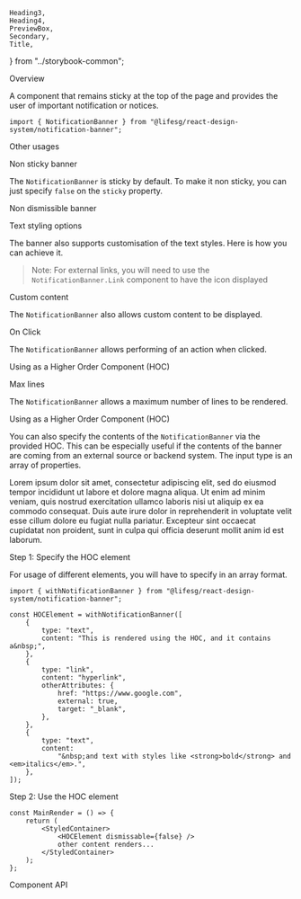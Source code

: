     Heading3,
    Heading4,
    PreviewBox,
    Secondary,
    Title,
} from "../storybook-common";

<Meta of={NotificationBannerStories} />

<Title>NotificationBanner</Title>

<Secondary>Overview</Secondary>

A component that remains sticky at the top of the page and provides the user of important notification or notices.

```tsx
import { NotificationBanner } from "@lifesg/react-design-system/notification-banner";
```

<Canvas of={NotificationBannerStories.Default} />

<Secondary>Other usages</Secondary>

<Heading3>Non sticky banner</Heading3>

The `NotificationBanner` is sticky by default. To make it non sticky, you can just specify `false` on the `sticky`
property.

<Canvas of={NotificationBannerStories.NonSticky} />

<Heading3>Non dismissible banner</Heading3>

<Canvas of={NotificationBannerStories.NonDismissible} />

<Heading3>Text styling options</Heading3>

The banner also supports customisation of the text styles. Here is how you can achieve it.

> Note: For external links, you will need to use the `NotificationBanner.Link` component to have the icon displayed

<Canvas of={NotificationBannerStories.TextStylingOptions} />

<Heading3>Custom content</Heading3>

The `NotificationBanner` also allows custom content to be displayed.

<Canvas of={NotificationBannerStories.CustomContent} />

<Heading3>On Click</Heading3>

The `NotificationBanner` allows performing of an action when clicked.

<Canvas of={NotificationBannerStories.OnClick} />

<Secondary>Using as a Higher Order Component (HOC)</Secondary>

<Heading3>Max lines</Heading3>

The `NotificationBanner` allows a maximum number of lines to be rendered.

<Canvas of={NotificationBannerStories.MaxLines} />

<Secondary>Using as a Higher Order Component (HOC)</Secondary>

You can also specify the contents of the `NotificationBanner` via the provided
HOC. This can be especially useful if the contents of the banner are coming
from an external source or backend system. The input type is an array of
properties.

<Unstyled>
    <PreviewBox>
        <div
            style={{
                position: "relative",
                paddingTop: "1.5rem",
            }}
        >
            <HOCElement dismissible={false} />
            <StyledContent>
                <Text.Body paragraph>
                    Lorem ipsum dolor sit amet, consectetur adipiscing elit, sed
                    do eiusmod tempor incididunt ut labore et dolore magna
                    aliqua. Ut enim ad minim veniam, quis nostrud exercitation
                    ullamco laboris nisi ut aliquip ex ea commodo consequat.
                    Duis aute irure dolor in reprehenderit in voluptate velit
                    esse cillum dolore eu fugiat nulla pariatur. Excepteur sint
                    occaecat cupidatat non proident, sunt in culpa qui officia
                    deserunt mollit anim id est laborum.
                </Text.Body>
            </StyledContent>
        </div>
    </PreviewBox>
</Unstyled>

<Heading4>Step 1: Specify the HOC element</Heading4>

For usage of different elements, you will have to specify in an array format.

```tsx
import { withNotificationBanner } from "@lifesg/react-design-system/notification-banner";

const HOCElement = withNotificationBanner([
    {
        type: "text",
        content: "This is rendered using the HOC, and it contains a&nbsp;",
    },
    {
        type: "link",
        content: "hyperlink",
        otherAttributes: {
            href: "https://www.google.com",
            external: true,
            target: "_blank",
        },
    },
    {
        type: "text",
        content:
            "&nbsp;and text with styles like <strong>bold</strong> and <em>italics</em>.",
    },
]);
```

<Heading4>Step 2: Use the HOC element</Heading4>

```tsx
const MainRender = () => {
    return (
        <StyledContainer>
            <HOCElement dismissable={false} />
            other content renders...
        </StyledContainer>
    );
};
```

<Secondary>Component API</Secondary>

<PropsTable />
